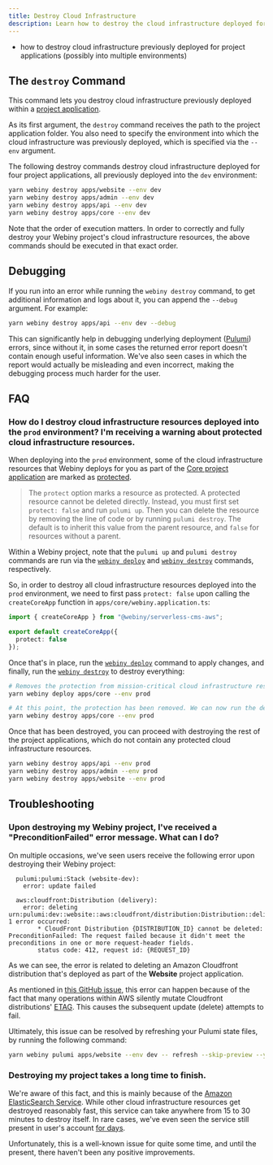 ```yaml
---
title: Destroy Cloud Infrastructure
description: Learn how to destroy the cloud infrastructure deployed for your project applications, using the Webiny CLI.
---
```



<Alert type="success" title="What you’ll learn">

- how to destroy cloud infrastructure previously deployed for project applications (possibly into multiple environments)

</Alert>

<!-- ## The `destroy` command

To make it a bit easier for users that are just testing Webiny or want to quickly destroy all of the deployed cloud infrastructure, Webiny CLI provides the `destroy` command, which destroys all of the cloud infrastructure, deployed by the three applications that are by default included in a Webiny project.

To destroy all deployed cloud infrastructure, in your terminal of choice, and in your project root, execute the following command:

```
yarn webiny destroy
```

<Alert type="danger">

Although this may seem as a convenient way to get rid of everything that was previously deployed, be cautious when using this command. Once cloud infrastructure is destroyed, in most cases, it cannot be brought back, which means you could potentially loose your data, files, and similar.

</Alert>

### Different environments
The `destroy` command destroys the cloud infrastructure that was deployed into the `dev` environment by default. You can specify a different environment with the `--env` argument. For example, to destroy cloud infrastructure that was deployed into the `prod` environment, you can run the following command:

```
yarn webiny destroy --env prod
```
-->

## The `destroy` Command

This command lets you destroy cloud infrastructure previously deployed within a [project application](../../core-development-concepts/project-organization/project-applications-and-packages). <!-- This can be handy if you want to avoid completely destroying all cloud infrastructure that was deployed by the default project applications, which is what the shown `destroy` command does. -->

As its first argument, the `destroy` command receives the path to the project application folder. You also need to specify the environment into which the cloud infrastructure was previously deployed, which is specified via the `--env` argument.

<!-- Note that, unlike with the `destroy` command, the `--env` argument is not optional and it needs to be provided explicitly. -->

The following destroy commands destroy cloud infrastructure deployed for four project applications, all previously deployed into the `dev` environment:

```bash
yarn webiny destroy apps/website --env dev
yarn webiny destroy apps/admin --env dev
yarn webiny destroy apps/api --env dev
yarn webiny destroy apps/core --env dev
```

Note that the order of execution matters. In order to correctly and fully destroy your Webiny project's cloud infrastructure resources, the above commands should be executed in that exact order.

## Debugging

If you run into an error while running the `webiny destroy` command, to get additional information and logs about it, you can append the `--debug` argument. For example:

```bash
yarn webiny destroy apps/api --env dev --debug
```

This can significantly help in debugging underlying deployment ([Pulumi](../../infrastructure/pulumi-iac/iac-with-pulumi)) errors, since without it, in some cases the returned error report doesn't contain enough useful information. We've also seen cases in which the report would actually be misleading and even incorrect, making the debugging process much harder for the user.

## FAQ

### How do I destroy cloud infrastructure resources deployed into the `prod` environment? I'm receiving a warning about protected cloud infrastructure resources.

When deploying into the `prod` environment, some of the cloud infrastructure resources that Webiny deploys for you as part of the [Core project application](/docs/{version}/architecture/core/overview) are marked as [protected](https://www.pulumi.com/docs/intro/concepts/resources/#protect).

> The `protect` option marks a resource as protected. A protected resource cannot be deleted directly. Instead, you must first set `protect: false` and run `pulumi up`. Then you can delete the resource by removing the line of code or by running `pulumi destroy`. The default is to inherit this value from the parent resource, and `false` for resources without a parent.

<Alert type="info">

Within a Webiny project, note that the `pulumi up` and `pulumi destroy` commands are run via the [`webiny deploy`](../../core-development-concepts/basics/project-deployment) and [`webiny destroy`](../../infrastructure/basics/destroy-cloud-infrastructure) commands, respectively.

</Alert>

So, in order to destroy all cloud infrastructure resources deployed into the `prod` environment, we need to first pass `protect: false` upon calling the `createCoreApp` function in `apps/core/webiny.application.ts`:

```ts
import { createCoreApp } from "@webiny/serverless-cms-aws";

export default createCoreApp({
  protect: false
});
```

Once that's in place, run the [`webiny deploy`](../../core-development-concepts/basics/project-deployment) command to apply changes, and finally, run the [`webiny destroy`](../../infrastructure/basics/destroy-cloud-infrastructure) to destroy everything:

```bash
# Removes the protection from mission-critical cloud infrastructure resources.
yarn webiny deploy apps/core --env prod

# At this point, the protection has been removed. We can now run the destroy command.
yarn webiny destroy apps/core --env prod
```

Once that has been destroyed, you can proceed with destroying the rest of the project applications, which do not contain any protected cloud infrastructure resources.

```bash
yarn webiny destroy apps/api --env prod
yarn webiny destroy apps/admin --env prod
yarn webiny destroy apps/website --env prod
```

## Troubleshooting

### Upon destroying my Webiny project, I've received a "PreconditionFailed" error message. What can I do?

On multiple occasions, we've seen users receive the following error upon destroying their Webiny project:

```text
  pulumi:pulumi:Stack (website-dev):
    error: update failed

  aws:cloudfront:Distribution (delivery):
    error: deleting urn:pulumi:dev::website::aws:cloudfront/distribution:Distribution::delivery: 1 error occurred:
        * CloudFront Distribution {DISTRIBUTION_ID} cannot be deleted: PreconditionFailed: The request failed because it didn't meet the preconditions in one or more request-header fields.
        status code: 412, request id: {REQUEST_ID}
```

As we can see, the error is related to deleting an Amazon Cloudfront distribution that's deployed as part of the **Website** project application.

As mentioned in [this GitHub issue](https://github.com/pulumi/pulumi-aws/issues/308#issuecomment-415928729), this error can happen because of the fact that many operations within AWS silently mutate Cloudfront distributions' [ETAG](https://docs.aws.amazon.com/AmazonCloudFront/latest/DeveloperGuide/RequestAndResponseBehaviorCustomOrigin.html). This causes the subsequent update (delete) attempts to fail.

Ultimately, this issue can be resolved by refreshing your Pulumi state files, by running the following command:

```bash
yarn webiny pulumi apps/website --env dev -- refresh --skip-preview --yes
```

### Destroying my project takes a long time to finish.

We're aware of this fact, and this is mainly because of the [Amazon ElasticSearch Service](https://aws.amazon.com/elasticsearch-service/). While other cloud infrastructure resources get destroyed reasonably fast, this service can take anywhere from 15 to 30 minutes to destroy itself. In rare cases, we've even seen the service still present in user's account [for days](https://forums.aws.amazon.com/thread.jspa?threadID=233859).

Unfortunately, this is a well-known issue for quite some time, and until the present, there haven't been any positive improvements.
